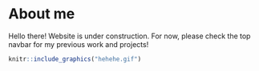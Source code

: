 # About me

Hello there! Website is under construction. For now, please check the top navbar for my previous work and projects! 

```r
knitr::include_graphics("hehehe.gif")
```

